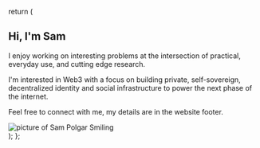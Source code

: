 
  return (
    <section className='bg-transparent dark:bg-transparent'>
      <div className='mx-auto max-w-screen-xl items-center gap-16 py-8 px-4 lg:grid lg:grid-cols-2 lg:py-16 lg:px-6 '>
        <div className='font-light sm:text-lg'>
          <h2 className='mb-4 text-4xl font-extrabold '>Hi, I'm Sam</h2>
          <p className='mb-6'>
            I enjoy working on interesting problems at the intersection of
            practical, everyday use, and cutting edge research.
          </p>
          <p className='mb-6'>
            I'm interested in Web3 with a focus on building private,
            self-sovereign, decentralized identity and social infrastructure to
            power the next phase of the internet.
          </p>
          <p>
            Feel free to connect with me, my details are in the website footer.
          </p>
        </div>
        <div className='mt-8 grid gap-4'>
          <Image
            className='shadow-white rounded-md'
            src='/images/main-color.jpg'
            alt='picture of Sam Polgar Smiling'
            width={1080}
            height={1080}
            priority={true}
          />
        </div>
      </div>
    </section>
  );
};

<Hero />
